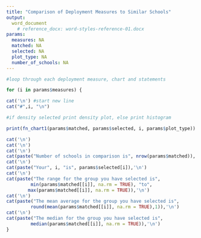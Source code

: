 ```yaml
---
title: "Comparison of Deployment Measures to Similar Schools"
output: 
  word_document
    # reference_docx: word-styles-reference-01.docx  
params:
  measures: NA
  matched: NA
  selected: NA
  plot_type: NA
  number_of_schools: NA
---
```

```r

#loop through each deployment measure, chart and statements

for (i in params$measures) {

cat('\n') #start new line 
cat("#",i, "\n")

#if density selected print density plot, else print histogram

print(fn_chart1(params$matched, params$selected, i, params$plot_type))

cat('\n')
cat('\n')
cat('\n')
cat(paste("Number of schools in comparison is", nrow(params$matched)),'\n')
cat('\n')
cat(paste("Your", i, "is", params$selected[i]),'\n')
cat('\n')
cat(paste("The range for the group you have selected is", 
         min(params$matched[[i]], na.rm = TRUE), "to", 
        max(params$matched[[i]], na.rm = TRUE)),'\n')
cat('\n')
cat(paste("The mean average for the group you have selected is",
         round(mean(params$matched[[i]], na.rm = TRUE),1)),'\n')
cat('\n')
cat(paste("The median for the group you have selected is",
         median(params$matched[[i]], na.rm = TRUE)),'\n')
}
```

